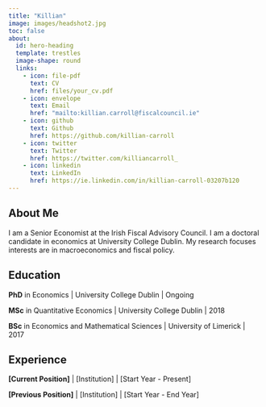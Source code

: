 ```yaml
---
title: "Killian"
image: images/headshot2.jpg
toc: false
about:
  id: hero-heading
  template: trestles
  image-shape: round
  links:
    - icon: file-pdf
      text: CV
      href: files/your_cv.pdf
    - icon: envelope
      text: Email
      href: "mailto:killian.carroll@fiscalcouncil.ie"
    - icon: github
      text: Github
      href: https://github.com/killian-carroll
    - icon: twitter
      text: Twitter
      href: https://twitter.com/killiancarroll_
    - icon: linkedin
      text: LinkedIn
      href: https://ie.linkedin.com/in/killian-carroll-03207b120
---
```


:::{#hero-heading}

## About Me

I am a Senior Economist at the Irish Fiscal Advisory Council. I am a doctoral candidate in economics at University College Dublin. My research focuses interests are in macroeconomics and fiscal policy. 

## Education

**PhD** in Economics | University College Dublin | Ongoing

**MSc** in Quantitative Economics | University College Dublin | 2018

**BSc** in Economics and Mathematical Sciences | University of Limerick | 2017

## Experience

**[Current Position]** | [Institution] | [Start Year - Present]

**[Previous Position]** | [Institution] | [Start Year - End Year]

:::
